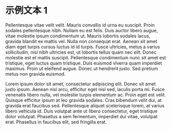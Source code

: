 # 示例文本 1

Pellentesque vitae velit velit. Mauris convallis id urna eu suscipit. Proin sodales
pellentesque nibh. Nullam eu est felis. Duis auctor libero augue, vitae molestie
ipsum condimentum ut. Mauris lobortis sodales lacus, gravida blandit ex mattis vel.
Nulla non consequat erat. Aenean sit amet diam eget turpis cursus luctus id id
turpis. Fusce ultricies, metus a varius sollicitudin, nisl nibh ultricies est, ut
lobortis tellus quam nec elit. Donec molestie est et mattis suscipit. Pellentesque
condimentum nunc sit amet est tristique, eget luctus quam tristique. Duis euismod
viverra quam imperdiet maximus. Proin ut eleifend augue. Donec ut hendrerit justo.
Sed pretium metus non gravida euismod.

Lorem ipsum dolor sit amet, consectetur adipiscing elit. Donec sit amet justo ipsum.
Aenean nisl arcu, efficitur eget nisl sed, iaculis porta mi. Fusce venenatis libero
nulla, vel molestie turpis elementum ac. Proin eget est velit. Quisque efficitur
ipsum at leo gravida sodales. Cras bibendum velit dui, at gravida erat faucibus sed.
Pellentesque aliquet scelerisque lorem, at varius libero vehicula id. Duis volutpat
ante ut libero consectetur, eget tristique dolor volutpat. Phasellus a sem
fermentum, imperdiet dui vitae, volutpat erat. Phasellus in faucibus elit, sed
fringilla erat.

